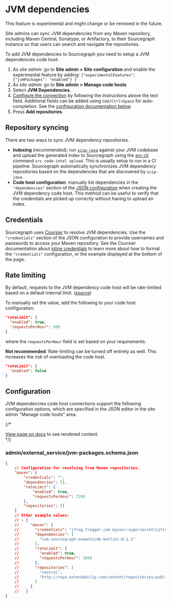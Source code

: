 # JVM dependencies

<Callout type="note">This feature is experimental and might change or be removed in the future.</Callout>


Site admins can sync JVM dependencies from any Maven repository, including Maven Central, Sonatype, or Artifactory, to their Sourcegraph instance so that users can search and navigate the repositories.

To add JVM dependencies to Sourcegraph you need to setup a JVM dependencies code host:

1. As *site admin*: go to **Site admin > Site configuration** and enable the experimental feature by adding: `{"experimentalFeatures": {"jvmPackages": "enabled"} }`
1. As *site admin*: go to **Site admin > Manage code hosts**
1. Select **JVM Dependencies**.
1. [Configure the connection](#configuration) by following the instructions above the text field. Additional fields can be added using `Cmd/Ctrl+Space` for auto-completion. See the [configuration documentation below](#configuration).
1. Press **Add repositories**.

## Repository syncing

There are two ways to sync JVM dependency repositories.

* **Indexing** (recommended): run [`scip-java`](https://sourcegraph.github.io/scip-java/) against your JVM codebase and upload the generated index to Sourcegraph using the [src-cli](https://github.com/sourcegraph/src-cli) command `src code-intel upload`. This is usually setup to run in a CI pipeline. Sourcegraph automatically synchronizes JVM dependency repositories based on the dependencies that are discovered by `scip-java`.
* **Code host configuration**: manually list dependencies in the `"dependencies"` section of the [JSON configuration](#configuration) when creating the JVM dependency code host. This method can be useful to verify that the credentials are picked up correctly without having to upload an index.

## Credentials

Sourcegraph uses [Coursier](https://get-coursier.io/) to resolve JVM dependencies.
Use the `"credentials"` section of the JSON configuration to provide usernames and passwords to access your Maven repository. See the Coursier documentation about [inline credentials](https://get-coursier.io/docs/other-credentials#inline) to learn more about how to format the `"credentials"` configuration, or the example displayed at the bottom of the page.

## Rate limiting

By default, requests to the JVM dependency code host will be rate-limited
based on a default internal limit. ([source](https://github.com/sourcegraph/sourcegraph/blob/main/schema/jvm-packages.schema.json))

To manually set the value, add the following to your code host configuration:

```json
"rateLimit": {
  "enabled": true,
  "requestsPerHour": 600
}
```

where the `requestsPerHour` field is set based on your requirements.

**Not recommended**: Rate-limiting can be turned off entirely as well.
This increases the risk of overloading the code host.

```json
"rateLimit": {
  "enabled": false
}
```

## Configuration

JVM dependencies code host connections support the following configuration options, which are specified in the JSON editor in the site admin "Manage code hosts" area.

{/* <div markdown-func=jsonschemadoc jsonschemadoc:path="admin/external_service/jvm-packages.schema.json">[View page on docs](/admin/external_service/jvm) to see rendered content.</div> */}

### admin/external_service/jvm-packages.schema.json

```json
{
	// Configuration for resolving from Maven repositories.
	"maven": {
		"credentials": "",
		"dependencies": [],
		"rateLimit": {
			"enabled": true,
			"requestsPerHour": 7200
		},
		"repositories": []
	}
	// Other example values:
	// - {
	//     "maven": {
	//       "credentials": "jfrog.frogger.com myuser:supersecret\njfrogmirror.frogger.com(basicauth realm) frog:detective",
	//       "dependencies": [
	//         "com.sourcegraph:semanticdb-kotlinc:0.1.1"
	//       ],
	//       "rateLimit": {
	//         "enabled": true,
	//         "requestsPerHour": 3600
	//       },
	//       "repositories": [
	//         "central",
	//         "http://repo.extendedclip.com/content/repositories/public/"
	//       ]
	//     }
	//   }
}
```
